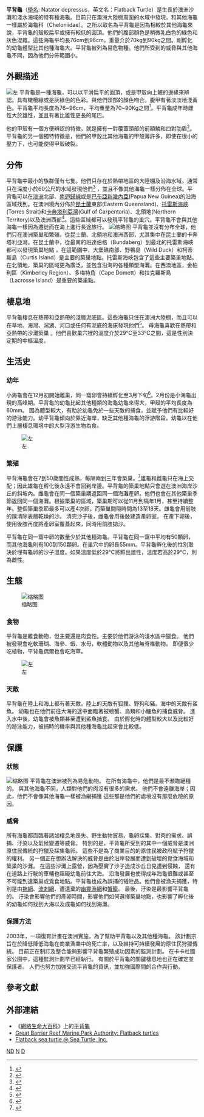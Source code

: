 {{Speciesbox
|name=平背龜
|genus=Natator
|species=depressus
|binomial=''Natator depressus''
|image=Natator depressus00.jpg
|image_caption='''''Natator depressus'''''
|status=DD
|status_system=iucn2.3
| authority = ({{link-en|Samuel Garman|Samuel Garman|Garman}}, 1880)
}}
'''平背龜'''（[[學名|學名]]: Natator depressus，英文名：Flatback Turtle）是生長於澳洲沙灘和淺水海域的特有種海龜。目前只在澳洲大陸棚周圍的水域中發現。和其他海龜一樣屬於海龜科（Cheloniidae）。之所以取名為平背龜是因為相較於其他海龜來說，平背龜的殼較扁平或擁有較低的圓頂。他們的腹部顏色是稍微乳白色的綠色和灰色混雜。這些海龜平均長76cm到96cm，重量介於70kg到90kg之間。剛孵化的幼龜體型比其他種海龜大。平背龜被列為易危物種。他們所受到的威脅與其他海龜不同，因為他們分佈範圍小。

== 外觀描述 ==
[[File:Natator_depressus.jpg|左]]
平背龜是一種海龜，可以以平滑扁平的圓頂，或是甲殼向上翹的邊緣來辨認。具有橄欖綠或是灰綠色的色彩。與他們頭部的顏色吻合。腹甲有著淡淡地淺黃色。平背龜平均長度為76~96cm，平均重量為70~90Kg之間<ref name=":0">{{Cite web|url=http://animaldiversity.org/accounts/Natator_depressus/|title=Natator depressus (Flatback Turtle)|website=Animal Diversity Web|access-date=2016-02-29|archive-date=2016-04-06|archive-url=https://web.archive.org/web/20160406171310/http://animaldiversity.org/accounts/Natator_depressus/|dead-url=no}}</ref>。平背龜成年時雌性大於雄性，並且有著比雄性更長的尾巴。

他的甲殼有一個方便辨認的特徵，就是擁有一對覆蓋頭部的前額鱗和四對肋盾<ref name=":3">{{Cite web|url=http://wwf.panda.org/what_we_do/endangered_species/marine_turtles/flatback_turtle/|title=Flatback turtle|website=wwf.panda.org|access-date=2016-02-29|archive-date=2016-02-21|archive-url=https://web.archive.org/web/20160221161302/http://wwf.panda.org/what_we_do/endangered_species/marine_turtles/flatback_turtle/|dead-url=no}}</ref>。平背龜的另一個獨特特徵是，他們的甲殼比其他海龜的甲殼薄許多，即使在很小的壓力下，也可能使得甲殼破裂。

== 分佈 ==
平背龜中最小的族群僅有七隻。他們只存在於熱帶地區的大陸棚及沿海水域，通常只在深度小於60公尺的水域發現他們<ref name=":1">{{Cite web|url=http://www.seeturtles.org/flatback-turtle/|title=Flatback Turtle|website=SEE Turtles|access-date=2016-03-04|archive-date=2016-03-01|archive-url=https://web.archive.org/web/20160301002555/http://www.seeturtles.org/flatback-turtle/|dead-url=no}}</ref> ，並且不像其他海龜一樣分佈在全球。平背龜可以在[[澳洲|澳洲]]北部、[[南回歸線|南迴歸線]]或是[[巴布亞新幾內亞|巴布亞新幾內亞]](Papua New Guinea)的沿海區域找到。在澳洲境內分佈於[[昆士蘭|昆士蘭]]東部(Eastern Queensland)、[[托列斯海峽|托雷斯海峽]](Torres Strait)和[[卡奔塔利亞灣|卡奔塔利亞灣]](Gulf of Carpentaria)、北領地(Northern Territory)以及澳洲西部<ref name=":2">{{Cite web|url=http://www.environment.gov.au/cgi-bin/sprat/public/publicspecies.pl?taxon_id=59257|title=Natator depressus — Flatback Turtle|last=Environment|first=jurisdiction=Commonwealth of Australia; corporateName=Department of the|language=en|website=www.environment.gov.au|access-date=2016-03-04|archive-date=2014-09-01|archive-url=https://web.archive.org/web/20140901020816/http://www.environment.gov.au/cgi-bin/sprat/public/publicspecies.pl?taxon_id=59257|dead-url=no}}</ref>。這些區域都可以發現平背龜的巢穴。平背龜不會與其他海龜一樣因為遷徙而在海上進行長途旅行。
[[File:Natator_depressus_distribution_and_nesting_beaches.png|缩略图]]
平背龜並沒有分布全球，他們只在澳洲築巢和繁殖。從昆士蘭、北領地和澳洲西部，尤其集中在昆士蘭的卡奔塔利亞灣。在昆士蘭中，從最南的班達伯格（Bundaberg）到最北的托雷斯海峽都可以發現築巢地點 ，在這範圍中，大堡礁南部、野鴨島（Wild Duck）和柯蒂斯島（Curtis Island）是主要的築巢地點。托雷斯海峽包含了這些主要築巢地點。在北領地，築巢的區域更為廣泛，並包含沿海的各種類型海灘。在西澳地區，金柏利區（Kimberley Region）、多梅特角（Cape Domett）和拉克羅斯島（Lacrosse Island）是重要的築巢點。

== 棲息地 ==
平背龜棲息在熱帶和亞熱帶的淺層泥底區。這些海龜只住在澳洲大陸棚，而且可以在草地、海灣、潟湖、河口或任何有泥底的海床發現他們<ref name=":6">{{Cite web|url=http://www.lrm.nt.gov.au/__data/assets/pdf_file/0006/10887/flatback_turtle_dd.pdf|title=Flatback Turtle Natator depressus|date=May 2006|last=Taylor|first=Robert|publisher=THREATENED SPECIES OF THE NORTHERN TERRITORY|website=|access-date=|deadurl=yes|archiveurl=https://web.archive.org/web/20160320100836/http://www.lrm.nt.gov.au/__data/assets/pdf_file/0006/10887/flatback_turtle_dd.pdf|archivedate=2016-03-20}}</ref>。 母海龜喜歡在熱帶和亞熱帶的沙灘築巢 。他們喜歡巢穴裡的溫度介於29°C至33°C之間，這是性別決定期的中樞溫度。

== 生活史 ==

=== 幼年 ===

小海龜會在12月初開始離巢，同一窩卵會持續孵化至3月下旬<ref name=":4">{{Cite journal|title=A Biolological Review of Australian Marine Turtles. 5. Flatback Turtle Natator depressus (Garman)|url=http://www.austurtle.org.au/SeaTurtleBiology/flatback_Garman.pdf|last=Limpus|first=Colin|date=November 2007|journal=The State of Queensland. Environmental Protection Agency|doi=|pmid=|access-date=|author=|archive-url=https://web.archive.org/web/20150228030046/http://austurtle.org.au/SeaTurtleBiology/flatback_Garman.pdf|archive-date=2015-02-28|dead-url=yes}}</ref>。2月份是小海龜出現的高峰期。平背龜的幼龜比起其他種類的海龜幼龜來得大，甲殼的平均長度為60mm。 因為體型較大，有助於幼龜免於一些天敵的捕食，並賦予他們有比較好的游泳能力。幼平背龜傾向於靠近海岸，缺乏其他種海龜的浮游階段。幼龜以在他們上層棲息環境中的大型浮游生物為食。

[[File:Flatback_hatchling.jpg|左]]

=== 繁殖 ===

平背海龜會在7到50歲間性成熟，每隔兩到三年會築巢。<ref name=":5">{{Cite web|url=http://www.eol.org/pages/791397/details#Nesting|title=Flatback Turtle - Natator depressus - Details - Encyclopedia of Life|website=Encyclopedia of Life|access-date=2016-03-25|archive-date=2016-04-20|archive-url=https://web.archive.org/web/20160420073422/http://www.eol.org/pages/791397/details#Nesting|dead-url=no}}</ref>雄龜和雌龜只在海上交配；因此雄龜在孵化後永遠不會回到岸邊。平背龜的築巢地點只會選在澳洲海岸沙丘的斜坡內。雌龜會在同一個築巢期返回同一個海灘產卵。他們也會在其他築巢季節返回同一個海灘。根據築巢的區域，築巢期可以從11月到隔年1月，甚至持續整年。整個築巢季節最多可以產4次卵，而築巢間隔時間為13至18天。雌龜會用前肢的蹼清除表層乾燥的沙。 清完沙子後，雌龜會用後肢建造產卵室。 在產下卵後，使用後肢再度將產卵室覆蓋起來，同時用前肢拋沙。

平背龜在同一窩中卵的數量少於其他種海龜。平背龜在同一窩中平均有50顆卵，而其他海龜則有100到150顆卵。在巢穴中的卵長55mm。平背龜孵化後的性別取決於埋有龜卵的沙子溫度。如果溫度低於29°C將孵出雄性，溫度若高於29°C，則為雌性。

== 生態 ==
[[File:Edible_Sea_Cucumber_(Holothuria_edulis).jpg|缩略图]]

=== 食物 ===

平背龜是雜食動物，但主要還是肉食性。主要於他們游泳的淺水區中獵食。 他們被發現會吃軟珊瑚、海參、蝦、水母，軟體動物以及其他無脊椎動物。 即便很少吃植物，平背龜偶爾也會吃海草。

[[File:Red_Fox_(Vulpes_vulpes)_(1).jpg|左]]

=== 天敵 ===

平背龜在陸上和海上都有著天敵。陸上的天敵有狐狸、野狗和豬。海中的天敵有鯊魚。  幼龜也在他們前往大海的途中面臨著被螃蟹、鳥類和小鱷魚的捕食威脅。 進入水中後，幼龜會被魚類甚至遭到鯊魚捕食。  由於孵化時的體型較大以及比較好的游泳能力，被捕時的機率與其他種海龜比起來會比較低。

== 保護 ==

=== 狀態 ===

[[File:Gillnets_in_storage_at_unidentified_cannery,_Nushagak,_Alaska,_1917_(COBB_173).jpeg|缩略图]]
平背龜在澳洲被列為易危動物。  在所有海龜中，他們是最不瀕臨絕種的。  與其他海龜不同，人類對他們的肉沒有很多的需求。  他們不會遠離海岸；因此，他們不會像其他海龜一樣被漁網捕獲  這些都是他們的處境沒有那麼危險的原因。

=== 威脅 ===

所有海龜都面臨著諸如棲息地喪失、野生動物貿易、龜卵採集、對肉的需求、誤捕、汙染以及氣候變遷等威脅。 特別的是，平背龜所受到的其中一個威脅是澳洲原住民傳統的狩獵及採集龜卵。 這些不是為了商業目的的原住民被政府賦予狩獵的權利。 另一個正在想辦法解決的威脅是由於沿岸發展而遭到破壞的覓食海域和築巢的沙灘。 在這些沙灘上露營，因為壓實了沙子造成沙丘日見遭到侵蝕， 還有在道路上行駛的車輛也阻礙幼龜前往大海。 沿海發展也使得成年海龜很難或甚至不可能到達築巢或覓食地點。平背龜也成為誤捕的犧牲品。他們會被漁夫捕獲，特別是由[[拖網|拖網]]、[[流刺網|流刺網]]、遭遺棄的[[幽靈漁網|幽靈漁網]]和[[蟹籠|蟹籠]]。 最後，汙染是最影響平背龜的。 汙染會影響他們的產卵時間，影響他們如何選擇築巢地點，也影響了孵化後的幼龜如何找到大海以及成龜如何找到海灘。

=== 保護方法 ===

2003年，一項復育計畫在澳洲實施，為了幫助平背龜以及其他種海龜。  該計劃宗旨在於降低降低海龜在商業漁業中的死亡率，以及維持可持續發展的原住民狩獵傳統。  目前正在制訂及整合能夠影響平背龜繁殖成功因素的監測計劃。  在卡卡杜國家公園中，這種監測計劃早已經執行。  有關於平背龜的關鍵棲息地也正在確定並保護者。  人們也努力加強交流平背龜的資訊，並加強國際間的合作與行動。

== 參考文獻 ==
{{reflist}}

== 外部連結 ==
* 《[[網絡生命大百科|網絡生命大百科]]》上的[http://www.eol.org/pages/791397/overview 平背龜] {{Wayback|url=http://www.eol.org/pages/791397/overview |date=20170427100009 }}
* [https://web.archive.org/web/20051018192734/http://www.gbrmpa.gov.au/corp_site/key_issues/conservation/threatened_species/turtles/flatback_turtles.html Great Barrier Reef Marine Park Authority: Flatback turtles]
* [https://web.archive.org/web/20100614161349/http://www.seaturtleinc.org/turtles/flatback.html Flatback sea turtle @ Sea Turtle, Inc.]
{{龜鱉目|A.}}
{{Taxonbar|from=Q372997}}

[[Category:IUCN红色名录数据缺乏物种|ND]]
[[Category:澳大利亞爬蟲類|N]]
[[Category:海龟|D]]